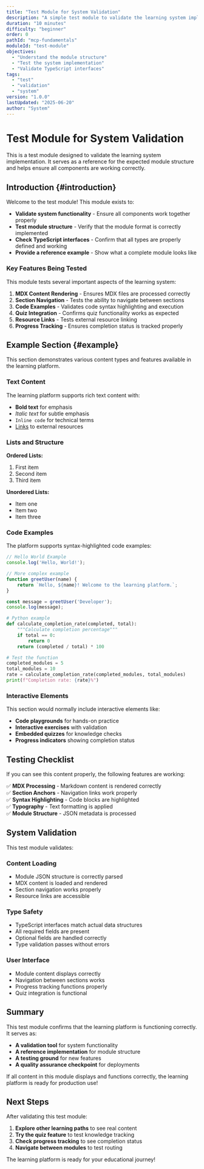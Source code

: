 ```yaml
---
title: "Test Module for System Validation"
description: "A simple test module to validate the learning system implementation"
duration: "10 minutes"
difficulty: "beginner"
order: 0
pathId: "mcp-fundamentals"
moduleId: "test-module"
objectives:
  - "Understand the module structure"
  - "Test the system implementation" 
  - "Validate TypeScript interfaces"
tags:
  - "test"
  - "validation"
  - "system"
version: "1.0.0"
lastUpdated: "2025-06-20"
author: "System"
---
```


# Test Module for System Validation

This is a test module designed to validate the learning system implementation. It serves as a reference for the expected module structure and helps ensure all components are working correctly.

## Introduction {#introduction}

Welcome to the test module! This module exists to:

- **Validate system functionality** - Ensure all components work together properly
- **Test module structure** - Verify that the module format is correctly implemented
- **Check TypeScript interfaces** - Confirm that all types are properly defined and working
- **Provide a reference example** - Show what a complete module looks like

### Key Features Being Tested

This module tests several important aspects of the learning system:

1. **MDX Content Rendering** - Ensures MDX files are processed correctly
2. **Section Navigation** - Tests the ability to navigate between sections
3. **Code Examples** - Validates code syntax highlighting and execution
4. **Quiz Integration** - Confirms quiz functionality works as expected
5. **Resource Links** - Tests external resource linking
6. **Progress Tracking** - Ensures completion status is tracked properly

## Example Section {#example}

This section demonstrates various content types and features available in the learning platform.

### Text Content

The learning platform supports rich text content with:

- **Bold text** for emphasis
- *Italic text* for subtle emphasis
- `Inline code` for technical terms
- [Links](https://example.com) to external resources

### Lists and Structure

**Ordered Lists:**
1. First item
2. Second item  
3. Third item

**Unordered Lists:**
- Item one
- Item two
- Item three

### Code Examples

The platform supports syntax-highlighted code examples:

```javascript
// Hello World Example
console.log('Hello, World!');

// More complex example
function greetUser(name) {
    return `Hello, ${name}! Welcome to the learning platform.`;
}

const message = greetUser('Developer');
console.log(message);
```

```python
# Python example
def calculate_completion_rate(completed, total):
    """Calculate completion percentage"""
    if total == 0:
        return 0
    return (completed / total) * 100

# Test the function
completed_modules = 5
total_modules = 10
rate = calculate_completion_rate(completed_modules, total_modules)
print(f"Completion rate: {rate}%")
```

### Interactive Elements

This section would normally include interactive elements like:

- **Code playgrounds** for hands-on practice
- **Interactive exercises** with validation
- **Embedded quizzes** for knowledge checks
- **Progress indicators** showing completion status

## Testing Checklist

If you can see this content properly, the following features are working:

✅ **MDX Processing** - Markdown content is rendered correctly  
✅ **Section Anchors** - Navigation links work properly  
✅ **Syntax Highlighting** - Code blocks are highlighted  
✅ **Typography** - Text formatting is applied  
✅ **Module Structure** - JSON metadata is processed  

## System Validation

This test module validates:

### Content Loading
- Module JSON structure is correctly parsed
- MDX content is loaded and rendered
- Section navigation works properly
- Resource links are accessible

### Type Safety
- TypeScript interfaces match actual data structures
- All required fields are present
- Optional fields are handled correctly
- Type validation passes without errors

### User Interface
- Module content displays correctly
- Navigation between sections works
- Progress tracking functions properly
- Quiz integration is functional

## Summary

This test module confirms that the learning platform is functioning correctly. It serves as:

- **A validation tool** for system functionality
- **A reference implementation** for module structure
- **A testing ground** for new features
- **A quality assurance checkpoint** for deployments

If all content in this module displays and functions correctly, the learning platform is ready for production use!

## Next Steps

After validating this test module:

1. **Explore other learning paths** to see real content
2. **Try the quiz feature** to test knowledge tracking
3. **Check progress tracking** to see completion status
4. **Navigate between modules** to test routing

The learning platform is ready for your educational journey!